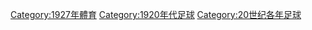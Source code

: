 {{Commons category|1927 in association football}}

[[Category:1927年體育|Category:1927年體育]]
[[Category:1920年代足球|Category:1920年代足球]]
[[Category:20世纪各年足球|Category:20世纪各年足球]]